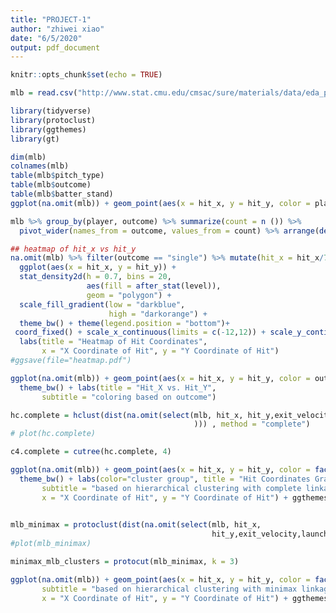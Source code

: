 ```yaml
---
title: "PROJECT-1"
author: "zhiwei xiao"
date: "6/5/2020"
output: pdf_document
---
```


```r
knitr::opts_chunk$set(echo = TRUE)
```

```r
mlb = read.csv("http://www.stat.cmu.edu/cmsac/sure/materials/data/eda_projects/top_hitters_2019_batted_balls.csv")
```


```r
library(tidyverse)
library(protoclust)
library(ggthemes)
library(gt)

dim(mlb)
colnames(mlb)
table(mlb$pitch_type)
table(mlb$outcome)
table(mlb$batter_stand)
ggplot(na.omit(mlb)) + geom_point(aes(x = hit_x, y = hit_y, color = player), size = 0.4) + geom_smooth(aes(x = hit_x, y = hit_y)) + facet_wrap(vars(outcome)) + theme_bw()
```

```r
mlb %>% group_by(player, outcome) %>% summarize(count = n ()) %>%
  pivot_wider(names_from = outcome, values_from = count) %>% arrange(desc(home_run))
```

```r
## heatmap of hit_x vs hit_y
na.omit(mlb) %>% filter(outcome == "single") %>% mutate(hit_x = hit_x/7.5, hit_y = hit_y/7.5) %>%
  ggplot(aes(x = hit_x, y = hit_y)) + 
  stat_density2d(h = 0.7, bins = 20,
                 aes(fill = after_stat(level)),
                 geom = "polygon") +
  scale_fill_gradient(low = "darkblue",
                      high = "darkorange") + 
  theme_bw() + theme(legend.position = "bottom")+
 coord_fixed() + scale_x_continuous(limits = c(-12,12)) + scale_y_continuous(limits = c(-1,20)) +
  labs(title = "Heatmap of Hit Coordinates",
       x = "X Coordinate of Hit", y = "Y Coordinate of Hit")
#ggsave(file="heatmap.pdf")
```





```r
ggplot(na.omit(mlb)) + geom_point(aes(x = hit_x, y = hit_y, color = outcome)) + 
  theme_bw() + labs(title = "Hit_X vs. Hit_Y",
       subtitle = "coloring based on outcome")
```

```r
hc.complete = hclust(dist(na.omit(select(mlb, hit_x, hit_y,exit_velocity,launch_angle,hit_distance
                                         ))) , method = "complete")
# plot(hc.complete)

c4.complete = cutree(hc.complete, 4)

ggplot(na.omit(mlb)) + geom_point(aes(x = hit_x, y = hit_y, color = factor(c4.complete))) + 
  theme_bw() + labs(color="cluster group", title = "Hit Coordinates Graph",
       subtitle = "based on hierarchical clustering with complete linkage", 
       x = "X Coordinate of Hit", y = "Y Coordinate of Hit") + ggthemes::scale_color_colorblind()
 
```
```r

mlb_minimax = protoclust(dist(na.omit(select(mlb, hit_x,   
                                             hit_y,exit_velocity,launch_angle,hit_distance))))
#plot(mlb_minimax)

minimax_mlb_clusters = protocut(mlb_minimax, k = 3)

ggplot(na.omit(mlb)) + geom_point(aes(x = hit_x, y = hit_y, color = factor(minimax_mlb_clusters$cl)))+ theme_bw() + labs(color="cluster group", title = "Hit Coordinates Graph",
       subtitle = "based on hierarchical clustering with minimax linkage", 
       x = "X Coordinate of Hit", y = "Y Coordinate of Hit") + ggthemes::scale_color_colorblind()

```

